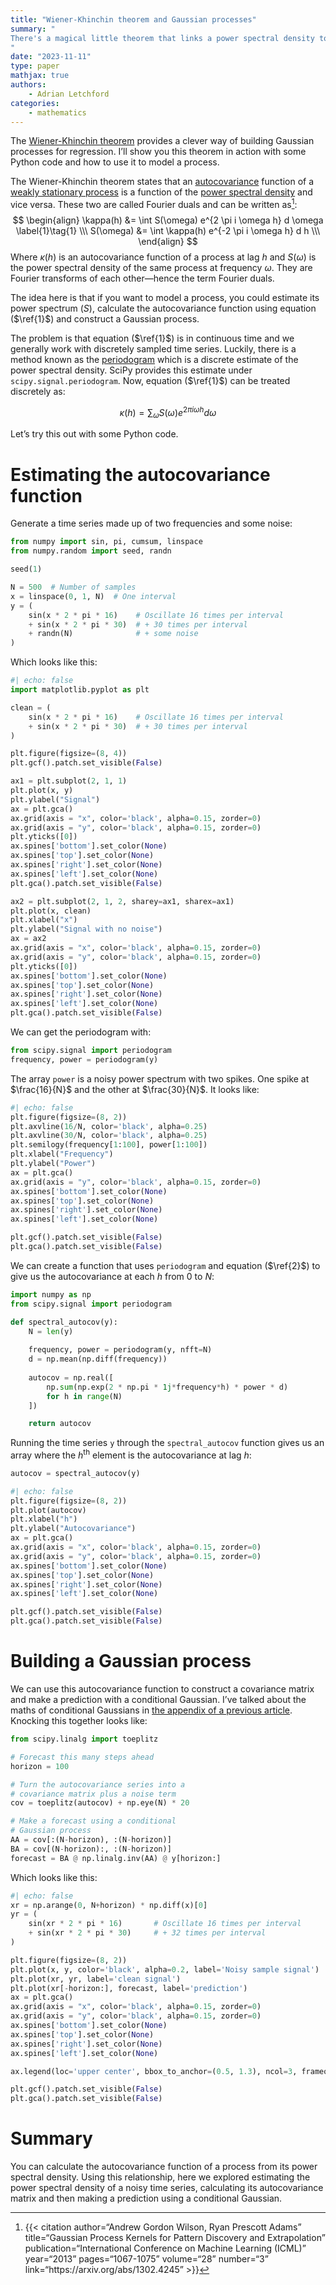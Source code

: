 ```yaml
---
title: "Wiener-Khinchin theorem and Gaussian processes"
summary: "
There's a magical little theorem that links a power spectral density to the autocovariance function. You can use this to quickly estimate Gaissian processes and model periodic time series.
"
date: "2023-11-11"
type: paper
mathjax: true
authors:
    - Adrian Letchford
categories:
    - mathematics
---
```


The [Wiener-Khinchin theorem](https://en.wikipedia.org/wiki/Wiener%E2%80%93Khinchin_theorem) provides a clever way of building Gaussian processes for regression. I'll show you this theorem in action with some Python code and how to use it to model a process.

The Wiener-Khinchin theorem states that an [autocovariance](https://en.wikipedia.org/wiki/Autocovariance) function of a [weakly stationary process](https://en.wikipedia.org/wiki/Stationary_process#Weak_or_wide-sense_stationarity) is a function of the [power spectral density](https://en.wikipedia.org/wiki/Spectral_density) and vice versa. These two are called Fourier duals and can be written as[^1]:
$$
\begin{align}
\kappa(h) &= \int S(\omega) e^{2 \pi i \omega h} d \omega \label{1}\tag{1} \\\
S(\omega) &= \int \kappa(h) e^{-2 \pi i \omega h} d h \\\
\end{align}
$$
Where $\kappa(h)$ is an autocovariance function of a process at lag $h$ and $S(\omega)$ is the power spectral density of the same process at frequency $\omega$. They are Fourier transforms of each other---hence the term Fourier duals.

The idea here is that if you want to model a process, you could estimate its power spectrum ($S$), calculate the autocovariance function using equation ($\ref{1}$) and construct a Gaussian process.

The problem is that equation ($\ref{1}$) is in continuous time and we generally work with discretely sampled time series. Luckily, there is a method known as the [periodogram](https://en.wikipedia.org/wiki/Periodogram) which is a discrete estimate of the power spectral density. SciPy provides this estimate under `scipy.signal.periodogram`. Now, equation ($\ref{1}$) can be treated discretely as:

$$
\kappa(h) = \sum_{\omega} S(\omega) e^{2 \pi i \omega h} d \omega  \label{2}\tag{2}
$$

Let's try this out with some Python code.

# Estimating the autocovariance function

Generate a time series made up of two frequencies and some noise:

```python
from numpy import sin, pi, cumsum, linspace
from numpy.random import seed, randn

seed(1)

N = 500  # Number of samples
x = linspace(0, 1, N)  # One interval
y = (
    sin(x * 2 * pi * 16)    # Oscillate 16 times per interval
    + sin(x * 2 * pi * 30)  # + 30 times per interval
    + randn(N)              # + some noise
)
```

Which looks like this:

```python
#| echo: false
import matplotlib.pyplot as plt

clean = (
    sin(x * 2 * pi * 16)    # Oscillate 16 times per interval
    + sin(x * 2 * pi * 30)  # + 30 times per interval
)

plt.figure(figsize=(8, 4))
plt.gcf().patch.set_visible(False)

ax1 = plt.subplot(2, 1, 1)
plt.plot(x, y)
plt.ylabel("Signal")
ax = plt.gca()
ax.grid(axis = "x", color='black', alpha=0.15, zorder=0)
ax.grid(axis = "y", color='black', alpha=0.15, zorder=0)
plt.yticks([0])
ax.spines['bottom'].set_color(None)
ax.spines['top'].set_color(None) 
ax.spines['right'].set_color(None)
ax.spines['left'].set_color(None)
plt.gca().patch.set_visible(False)

ax2 = plt.subplot(2, 1, 2, sharey=ax1, sharex=ax1)
plt.plot(x, clean)
plt.xlabel("x")
plt.ylabel("Signal with no noise")
ax = ax2
ax.grid(axis = "x", color='black', alpha=0.15, zorder=0)
ax.grid(axis = "y", color='black', alpha=0.15, zorder=0)
plt.yticks([0])
ax.spines['bottom'].set_color(None)
ax.spines['top'].set_color(None) 
ax.spines['right'].set_color(None)
ax.spines['left'].set_color(None)
plt.gca().patch.set_visible(False)
```

We can get the periodogram with:

```python
from scipy.signal import periodogram
frequency, power = periodogram(y)
```

The array `power` is a noisy power spectrum with two spikes. One spike at $\frac{16}{N}$ and the other at $\frac{30}{N}$. It looks like:

```python
#| echo: false
plt.figure(figsize=(8, 2))
plt.axvline(16/N, color='black', alpha=0.25)
plt.axvline(30/N, color='black', alpha=0.25)
plt.semilogy(frequency[1:100], power[1:100])
plt.xlabel("Frequency")
plt.ylabel("Power")
ax = plt.gca()
ax.grid(axis = "y", color='black', alpha=0.15, zorder=0)
ax.spines['bottom'].set_color(None)
ax.spines['top'].set_color(None) 
ax.spines['right'].set_color(None)
ax.spines['left'].set_color(None)

plt.gcf().patch.set_visible(False)
plt.gca().patch.set_visible(False)
```

We can create a function that uses `periodogram` and equation ($\ref{2}$) to give us the autocovariance at each $h$ from $0$ to $N$:

```python
import numpy as np
from scipy.signal import periodogram

def spectral_autocov(y):
    N = len(y)
    
    frequency, power = periodogram(y, nfft=N)
    d = np.mean(np.diff(frequency))
    
    autocov = np.real([
        np.sum(np.exp(2 * np.pi * 1j*frequency*h) * power * d)
        for h in range(N)
    ])

    return autocov
```

Running the time series `y` through the `spectral_autocov` function gives us an array where the $h^{\text{th}}$ element is the autocovariance at lag $h$:

```python
autocov = spectral_autocov(y)
```

```python
#| echo: false
plt.figure(figsize=(8, 2))
plt.plot(autocov)
plt.xlabel("h")
plt.ylabel("Autocovariance")
ax = plt.gca()
ax.grid(axis = "x", color='black', alpha=0.15, zorder=0)
ax.grid(axis = "y", color='black', alpha=0.15, zorder=0)
ax.spines['bottom'].set_color(None)
ax.spines['top'].set_color(None) 
ax.spines['right'].set_color(None)
ax.spines['left'].set_color(None)

plt.gcf().patch.set_visible(False)
plt.gca().patch.set_visible(False)
```

# Building a Gaussian process

We can use this autocovariance function to construct a covariance matrix and make a prediction with a conditional Gaussian. I've talked about the maths of conditional Gaussians in [the appendix of a previous article](/papers/forecasting-currency-rates-with-fractional-brownian-motion#conditional-gaussian-distribution). Knocking this together looks like:

```python
from scipy.linalg import toeplitz

# Forecast this many steps ahead
horizon = 100

# Turn the autocovariance series into a
# covariance matrix plus a noise term
cov = toeplitz(autocov) + np.eye(N) * 20

# Make a forecast using a conditional
# Gaussian process
AA = cov[:(N-horizon), :(N-horizon)]
BA = cov[(N-horizon):, :(N-horizon)]
forecast = BA @ np.linalg.inv(AA) @ y[horizon:]
```

Which looks like this:

```python
#| echo: false
xr = np.arange(0, N+horizon) * np.diff(x)[0]
yr = (
    sin(xr * 2 * pi * 16)       # Oscillate 16 times per interval
    + sin(xr * 2 * pi * 30)     # + 32 times per interval
)

plt.figure(figsize=(8, 2))
plt.plot(x, y, color='black', alpha=0.2, label='Noisy sample signal')
plt.plot(xr, yr, label='clean signal')
plt.plot(xr[-horizon:], forecast, label='prediction')
ax = plt.gca()
ax.grid(axis = "x", color='black', alpha=0.15, zorder=0)
ax.grid(axis = "y", color='black', alpha=0.15, zorder=0)
ax.spines['bottom'].set_color(None)
ax.spines['top'].set_color(None) 
ax.spines['right'].set_color(None)
ax.spines['left'].set_color(None)

ax.legend(loc='upper center', bbox_to_anchor=(0.5, 1.3), ncol=3, frameon=False)

plt.gcf().patch.set_visible(False)
plt.gca().patch.set_visible(False)
```

# Summary

You can calculate the autocovariance function of a process from its power spectral density. Using this relationship, here we explored estimating the power spectral density of a noisy time series, calculating its autocovariance matrix and then making a prediction using a conditional Gaussian.

[^1]: {{< citation
    author="Andrew Gordon Wilson, Ryan Prescott Adams"
    title="Gaussian Process Kernels for Pattern Discovery and Extrapolation"
    publication="International Conference on Machine Learning (ICML)"
    year="2013"
    pages="1067-1075"
    volume="28"
    number="3"
    link="https://arxiv.org/abs/1302.4245"
>}}
